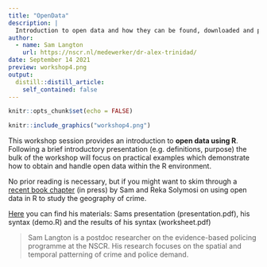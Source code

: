 ```yaml
---
title: "OpenData"
description: |
  Introduction to open data and how they can be found, downloaded and processed in R. 
author:
  - name: Sam Langton
    url: https://nscr.nl/medewerker/dr-alex-trinidad/
date: September 14 2021
preview: workshop4.png
output:
  distill::distill_article:
    self_contained: false
---
```



```r
knitr::opts_chunk$set(echo = FALSE)
```


```r
knitr::include_graphics("workshop4.png")
```


This workshop session provides an introduction to **open data using R**. Following a brief introductory presentation (e.g. definitions, purpose) the bulk of the workshop will focus on practical examples which demonstrate how to obtain and handle open data within the R environment. 
 
No prior reading is necessary, but if you might want to skim through a [recent book chapter](https://osf.io/a96y7/) (in press) by Sam and Reka Solymosi on using open data in R to study the geography of crime. 

[Here](https://github.com/Jonkman1/NSC_R/tree/main/Meeting_4_OpenData) you can find his materials: Sams presentation (presentation.pdf), his syntax (demo.R) and the results of his syntax (worksheet.pdf)

> Sam Langton is a postdoc researcher on the evidence-based policing programme at the NSCR. His research focuses on the spatial and temporal patterning of crime and police demand.

